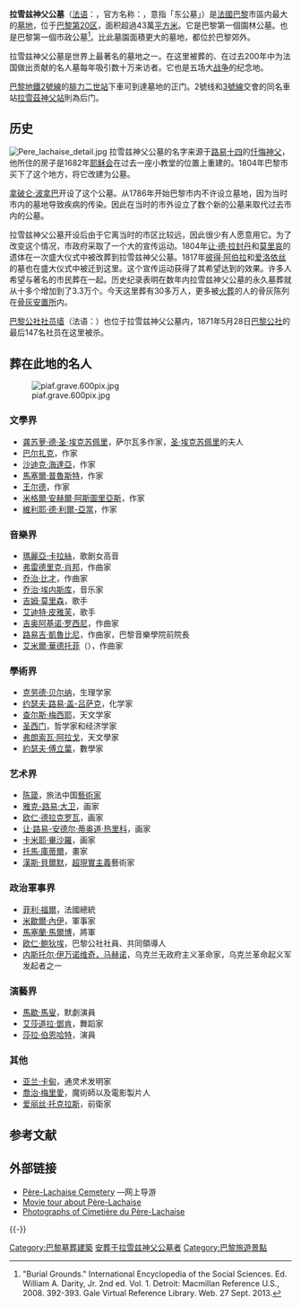 {{Infobox cemetery
| name        = 拉雪茲神父公墓
| image       = Père-Lachaise_-_entrée_principale_01.jpg
| imagesize   =350px
| map_type    = 
| map_size    =
| map_caption =
| caption     = 
| established = 1804
| country     = [[法國|法國]]
| location    = [[巴黎|巴黎]]
| coordinates = {{coord|48.860|2.396|display=inline,title}}
| type        = 公共墓地
| style       =
| owner       =
| size        = {{convert|44|ha|acre}}
| interments  = 超過100萬
| website     =
| findagraveid= 639018
}}
'''拉雪兹神父公墓'''（[[法语|法语]]：{{lang|fr|'''Cimetière du Père-Lachaise'''}}，官方名称：{{lang|fr|cimetière de l'Est}}，意指「东公墓」）是[[法國|法國]][[巴黎|巴黎]]市區内最大的[[墓地|墓地]]，位于[[巴黎二十區|巴黎第20区]]，面积超過43萬[[平方米|平方米]]{{ref_label|NY Times article|1|none}}。它是巴黎第一個園林公墓。也是巴黎第一個市政公墓<ref>"Burial Grounds." International Encyclopedia of the Social Sciences. Ed. William A. Darity, Jr. 2nd ed. Vol. 1. Detroit: Macmillan Reference U.S., 2008. 392-393. Gale Virtual Reference Library. Web. 27 Sept. 2013.</ref>。比此墓園面積更大的墓地，都位於巴黎郊外。

拉雪兹神父公墓是世界上最著名的墓地之一。在这里被葬的、在过去200年中为法国做出贡献的名人墓每年吸引数十万来访者。它也是五场大[[战争|战争]]的纪念地。

[[巴黎地鐵|巴黎地鐵]][[巴黎地鐵2號線|2號線]]的[[腓力二世站|腓力二世站]]下車可到達墓地的正门。2號线和[[巴黎地鐵3號線|3號線]]交會的同名車站[[拉雪茲神父站|拉雪茲神父站]]則為后门。

==历史==
[[File:Pere_lachaise_detail.jpg|right]]
拉雪兹神父公墓的名字来源于[[路易十四|路易十四]]的[[忏悔神父|忏悔神父]]，他所住的房子是1682年[[耶稣会|耶稣会]]在过去一座小教堂的位置上重建的。1804年巴黎市买下了这个地方，将它改建为公墓。

[[拿破仑·波拿巴|拿破仑·波拿巴]]开设了这个公墓。从1786年开始巴黎市内不许设立墓地，因为当时市内的墓地导致疾病的传染。因此在当时的市外设立了数个新的公墓来取代过去市内的公墓。

拉雪兹神父公墓开设后由于它离当时的市区比较远，因此很少有人愿意用它。为了改变这个情况，市政府采取了一个大的宣传运动。1804年[[让·德·拉封丹|让·德·拉封丹]]和[[莫里哀|莫里哀]]的遗体在一次盛大仪式中被改葬到拉雪兹神父公墓。1817年[[彼得·阿伯拉|彼得·阿伯拉]]和[[爱洛依丝|爱洛依丝]]的墓也在盛大仪式中被迁到这里。这个宣传运动获得了其希望达到的效果。许多人希望与著名的市民葬在一起。历史纪录表明在数年内拉雪兹神父公墓的永久墓葬就从十多个增加到了3.3万个。今天这里葬有30多万人，更多被[[火葬|火葬]]的人的骨灰陈列在[[骨灰安置所|骨灰安置所]]内。

[[巴黎公社社员墙|巴黎公社社员墙]]（法语：{{lang|fr|Mur des Fédérés}}）也位于拉雪兹神父公墓内，1871年5月28日[[巴黎公社|巴黎公社]]的最后147名社员在这里被杀。

==葬在此地的名人==
[[Image:piaf.grave.600pix.jpg|thumb]]
===文學界===
*[[龚苏萝·德·圣·埃克苏佩里|龚苏萝·德·圣·埃克苏佩里]]，萨尔瓦多作家，[[圣·埃克苏佩里|圣·埃克苏佩里]]的夫人
*[[巴尔扎克|巴尔扎克]]，作家
*[[沙迪克·海達亞|沙迪克·海達亞]]，作家
*[[馬塞爾·普魯斯特|馬塞爾·普魯斯特]]，作家
*[[王尔德|王尔德]]，作家
*[[米格爾·安赫爾·阿斯圖里亞斯|米格爾·安赫爾·阿斯圖里亞斯]]，作家
*[[維利耶·德·利爾-亞當|維利耶·德·利爾-亞當]]，作家

===音樂界===
*[[瑪麗亞·卡拉絲|瑪麗亞·卡拉絲]]，歌剧女高音
*[[弗雷德里克·肖邦|弗雷德里克·肖邦]]，作曲家
*[[乔治·比才|乔治·比才]]，作曲家
*[[乔治·埃内斯库|乔治·埃内斯库]]，音乐家
*[[吉姆·莫里森|吉姆·莫里森]]，歌手
*[[艾迪特·皮雅芙|艾迪特·皮雅芙]]，歌手
*[[吉奥阿基诺·罗西尼|吉奥阿基诺·罗西尼]]，作曲家
*[[路易吉·凱魯比尼|路易吉·凱魯比尼]]，作曲家，巴黎音樂學院前院長
*[[艾米爾·華德托菲|艾米爾·華德托菲]]（{{lang|fr|Émile Waldteufel}}），作曲家

===學術界===
*[[克劳德·贝尔纳|克劳德·贝尔纳]]，生理学家
*[[约瑟夫·路易·盖-吕萨克|约瑟夫·路易·盖-吕萨克]]，化学家
*[[查尔斯·梅西耶|查尔斯·梅西耶]]，天文学家
*[[圣西门|圣西门]]，哲学家和经济学家
*[[弗朗索瓦·阿拉戈|弗朗索瓦·阿拉戈]]，天文學家
*[[約瑟夫·傅立葉|約瑟夫·傅立葉]]，數學家

===艺术界===
*[[陈箴|陈箴]]，旅法中国[[藝術家|藝術家]]
*[[雅克-路易·大卫|雅克-路易·大卫]]，画家
*[[欧仁·德拉克罗瓦|欧仁·德拉克罗瓦]]，画家
*[[热里科|让·路易-安德尔·蒂奥道·热里科]]，画家
*[[卡米耶·畢沙羅|卡米耶·畢沙羅]]，画家
*[[托馬·庫蒂爾|托馬·庫蒂爾]]，畫家
*[[漢斯·貝爾默|漢斯·貝爾默]]，[[超現實主義|超現實主義]]藝術家

===政治軍事界===
*[[菲利·福爾|菲利·福爾]]，法國總統
*[[米歇爾·內伊|米歇爾·內伊]]，軍事家
*[[馬塞蘭·馬爾博|馬塞蘭·馬爾博]]，將軍
*[[欧仁·鲍狄埃|欧仁·鲍狄埃]]，巴黎公社社員、共同領導人
*[[内斯托尔·伊万诺维奇·马赫诺|内斯托尔·伊万诺维奇，马赫诺]]，乌克兰无政府主义革命家，乌克兰革命起义军发起者之一

===演藝界===
*[[馬歇·馬叟|馬歇·馬叟]]，默劇演員
*[[艾莎道拉·鄧肯|艾莎道拉·鄧肯]]，舞蹈家
*[[莎拉·伯恩哈特|莎拉·伯恩哈特]]，演員

===其他===
*[[卡甸|亚兰·卡甸]]，通灵术发明家
*[[喬治·梅里愛|喬治·梅里愛]]，魔術師以及電影製片人
*[[爱丽丝·托克拉斯|爱丽丝·托克拉斯]]，前衛家

== 参考文献 ==
{{Reflist}}

== 外部链接 ==
{{Sister project links
<!-- Configuration parameters. Do not leave empty; populate, or remove -->
 |1= |collapsible= |display= Père-Lachaise Cemetery|position= |style=

<!-- Specify "no" to exclude the corresponding project: -->
 |wikt= no|c=Père-Lachaise Cemetery |commonscat=Père-Lachaise Cemetery |n=no |q=no |s= no|author=no |b=no |v=no

<!-- Specify "yes" to include the corresponding project: -->
 |voy=Père_Lachaise_Cemetery|d= Q311|m= |mw=no |species= no|species_author=no
}}

* [http://www.pere-lachaise.com/ Père-Lachaise Cemetery] {{Wayback|url=http://www.pere-lachaise.com/ |date=20051125030437 }}—网上导游{{fr icon}}{{en icon}}
* [https://web.archive.org/web/20080308051144/http://www.candelabratours.com/pere-lachaise-history-paris.html Movie tour about Père-Lachaise] {{en icon}}
* [https://web.archive.org/web/20061129012603/http://cemetery.innersource.com/group/11457 Photographs of Cimetière du Père-Lachaise]

{{-}}
{{巴黎名胜}}

[[Category:巴黎墓葬建築|Category:巴黎墓葬建築]]
[[Category:安葬于拉雪兹神父公墓者|]]
[[Category:巴黎旅遊景點|Category:巴黎旅遊景點]]